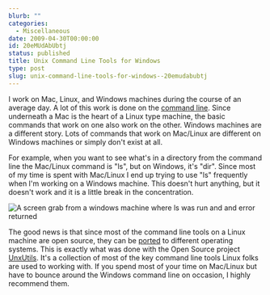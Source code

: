 ```yaml
---
blurb: ""
categories:
  - Miscellaneous
date: 2009-04-30T00:00:00
id: 20eMUdAbUbtj
status: published
title: Unix Command Line Tools for Windows
type: post
slug: unix-command-line-tools-for-windows--20emudabubtj
---
```


I work on Mac, Linux, and Windows machines during the course of an average day. A lot of this work is done on the [command line](http://en.wikipedia.org/wiki/Command_line_interface). Since underneath a Mac is the heart of a Linux type machine, the basic commands that work on one also work on the other. Windows machines are a different story. Lots of commands that work on Mac/Linux are different on Windows machines or simply don't exist at all.

For example, when you want to see what's in a directory from the command line the Mac/Linux command is "ls", but on Windows, it's "dir". Since most of my time is spent with Mac/Linux I end up trying to use "ls" frequently when I'm working on a Windows machine. This doesn't hurt anything, but it doesn't work and it is
a little break in the concentration.

<Img 
    src="command_line_ls_2009_04"
    alt="A screen grab from a windows machine where ls was run and and error returned"
/>

The good news is that since most of the command line tools on a Linux machine are open source, they can be
[ported](http://en.wikipedia.org/wiki/Ported) to different operating systems. This is exactly what was done with the Open Source project [UnxUtils](http://unxutils.sourceforge.net/). It's a collection of most of the key command line tools Linux folks are used to working with. If you spend most of your time on Mac/Linux
but have to bounce around the Windows command line on occasion, I highly recommend them.
